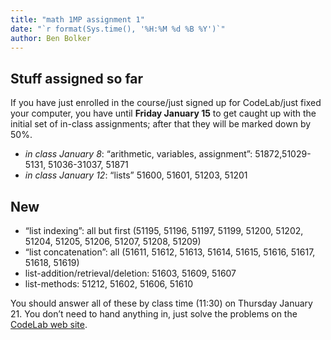 ```yaml
---
title: "math 1MP assignment 1"
date: "`r format(Sys.time(), '%H:%M %d %B %Y')`"
author: Ben Bolker
---
```


## Stuff assigned so far

If you have just enrolled in the course/just signed up for CodeLab/just fixed your computer, you have until **Friday January 15** to get caught up with the initial set of in-class assignments; after that they will be marked down by 50%.

* *in class January 8*: "arithmetic, variables, assignment": 51872,51029-5131, 51036-31037, 51871
* *in class January 12*: "lists" 51600, 51601, 51203, 51201

## New

* "list indexing": all but first (51195, 51196, 51197, 51199, 51200, 51202, 51204, 51205, 51206, 51207, 51208, 51209)
* "list concatenation": all (51611, 51612, 51613, 51614, 51615, 51616, 51617, 51618, 51619)
* list-addition/retrieval/deletion: 51603, 51609, 51607
* list-methods: 51212, 51602, 51606, 51610

You should answer all of these by class time (11:30) on Thursday January 21. You don't need to hand anything in, just solve the problems on the [CodeLab web site](https://codelab3.turingscraft.com/codelab/jsp/login1.jsp).

